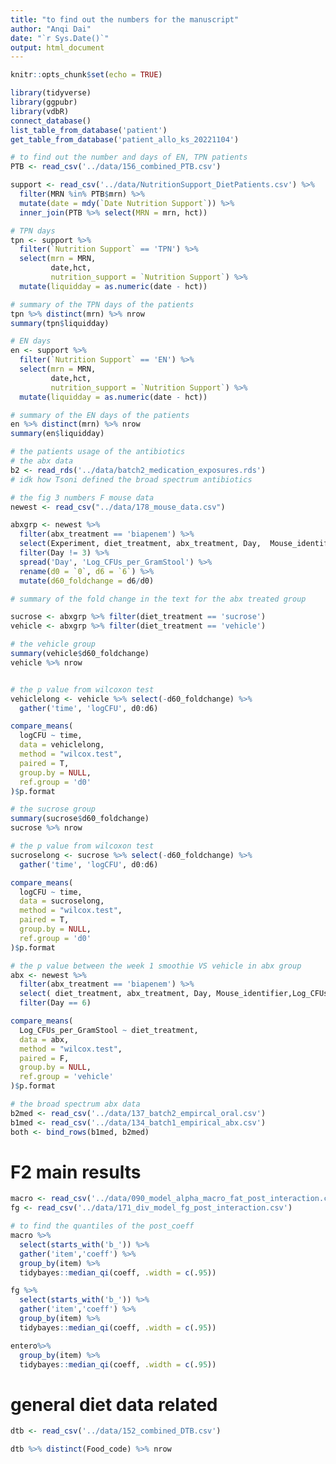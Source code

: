 ```yaml
---
title: "to find out the numbers for the manuscript"
author: "Anqi Dai"
date: "`r Sys.Date()`"
output: html_document
---
```


```r
knitr::opts_chunk$set(echo = TRUE)
```

```r
library(tidyverse)
library(ggpubr)
library(vdbR)
connect_database()
list_table_from_database('patient')
get_table_from_database('patient_allo_ks_20221104')
```

```r
# to find out the number and days of EN, TPN patients
PTB <- read_csv('../data/156_combined_PTB.csv')

support <- read_csv('../data/NutritionSupport_DietPatients.csv') %>% 
  filter(MRN %in% PTB$mrn) %>% 
  mutate(date = mdy(`Date Nutrition Support`)) %>% 
  inner_join(PTB %>% select(MRN = mrn, hct))

# TPN days  
tpn <- support %>% 
  filter(`Nutrition Support` == 'TPN') %>% 
  select(mrn = MRN,
         date,hct,
         nutrition_support = `Nutrition Support`) %>% 
  mutate(liquidday = as.numeric(date - hct))

# summary of the TPN days of the patients
tpn %>% distinct(mrn) %>% nrow
summary(tpn$liquidday)
```
```r
# EN days
en <- support %>% 
  filter(`Nutrition Support` == 'EN') %>% 
  select(mrn = MRN,
         date,hct,
         nutrition_support = `Nutrition Support`) %>% 
  mutate(liquidday = as.numeric(date - hct))

# summary of the EN days of the patients
en %>% distinct(mrn) %>% nrow
summary(en$liquidday)
```

```r
# the patients usage of the antibiotics
# the abx data
b2 <- read_rds('../data/batch2_medication_exposures.rds')
# idk how Tsoni defined the broad spectrum antibiotics
```


```r
# the fig 3 numbers F mouse data 
newest <- read_csv("../data/178_mouse_data.csv")

abxgrp <- newest %>%
  filter(abx_treatment == 'biapenem') %>%
  select(Experiment, diet_treatment, abx_treatment, Day,  Mouse_identifier,Log_CFUs_per_GramStool )%>%
  filter(Day != 3) %>%
  spread('Day', 'Log_CFUs_per_GramStool') %>%
  rename(d0 = `0`, d6 = `6`) %>%
  mutate(d60_foldchange = d6/d0)

# summary of the fold change in the text for the abx treated group

sucrose <- abxgrp %>% filter(diet_treatment == 'sucrose')
vehicle <- abxgrp %>% filter(diet_treatment == 'vehicle')
```


```r
# the vehicle group
summary(vehicle$d60_foldchange) 
vehicle %>% nrow


# the p value from wilcoxon test
vehiclelong <- vehicle %>% select(-d60_foldchange) %>% 
  gather('time', 'logCFU', d0:d6)

compare_means(
  logCFU ~ time,
  data = vehiclelong,
  method = "wilcox.test",
  paired = T,
  group.by = NULL,
  ref.group = 'd0'
)$p.format
```

```r
# the sucrose group
summary(sucrose$d60_foldchange) 
sucrose %>% nrow

# the p value from wilcoxon test
sucroselong <- sucrose %>% select(-d60_foldchange) %>% 
  gather('time', 'logCFU', d0:d6)

compare_means(
  logCFU ~ time,
  data = sucroselong,
  method = "wilcox.test",
  paired = T,
  group.by = NULL,
  ref.group = 'd0'
)$p.format
```

```r
# the p value between the week 1 smoothie VS vehicle in abx group
abx <- newest %>%
  filter(abx_treatment == 'biapenem') %>%
  select( diet_treatment, abx_treatment, Day, Mouse_identifier,Log_CFUs_per_GramStool )%>%
  filter(Day == 6)

compare_means(
  Log_CFUs_per_GramStool ~ diet_treatment,
  data = abx,
  method = "wilcox.test",
  paired = F,
  group.by = NULL,
  ref.group = 'vehicle'
)$p.format
```

```r
# the broad spectrum abx data
b2med <- read_csv('../data/137_batch2_empircal_oral.csv')
b1med <- read_csv('../data/134_batch1_empirical_abx.csv')
both <- bind_rows(b1med, b2med)
```

# F2  main results

```r
macro <- read_csv('../data/090_model_alpha_macro_fat_post_interaction.csv')
fg <- read_csv('../data/171_div_model_fg_post_interaction.csv')

# to find the quantiles of the post_coeff
macro %>% 
  select(starts_with('b_')) %>% 
  gather('item','coeff') %>% 
  group_by(item) %>% 
  tidybayes::median_qi(coeff, .width = c(.95))

fg %>% 
  select(starts_with('b_')) %>% 
  gather('item','coeff') %>% 
  group_by(item) %>% 
  tidybayes::median_qi(coeff, .width = c(.95))

entero%>% 
  group_by(item) %>% 
  tidybayes::median_qi(coeff, .width = c(.95))


```

# general diet data related

```r
dtb <- read_csv('../data/152_combined_DTB.csv')

dtb %>% distinct(Food_code) %>% nrow
```

